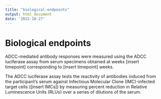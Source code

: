 ```yaml
---
title: "biological-endpoints"
output: html_document
date: '2022-10-27'
---
```


<!-- This file was adapted from VISCtemplates {{pkg_ver}}. -->


# Biological endpoints

ADCC-mediated antibody responses were measured using the ADCC luciferase assay from serum specimens obtained at weeks [insert timepoint] corresponding to [insert timepoint] weeks.

The ADCC luciferase assay tests the reactivity of antibodies induced from the participant's serum against Infectious Molecular Clone (IMC)-infected target cells ([insert IMCs]) by measuring percent reduction in Relative 
Luminescence Units (RLUs) over a series of dilutions of the serum.
